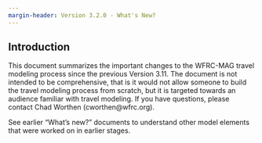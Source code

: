 ```yaml
---
margin-header: Version 3.2.0 - What's New?
---
```


## Introduction
This document summarizes the important changes to the WFRC-MAG travel modeling process since the previous Version 3.11. The document is not intended to be comprehensive, that is it would not allow someone to build the travel modeling process from scratch, but it is targeted towards an audience familiar with travel modeling.  If you have questions, please contact Chad Worthen (cworthen@wfrc.org).

See earlier “What’s new?” documents to understand other model elements that were worked on in earlier stages.


